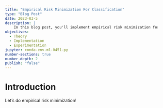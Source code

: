```yaml
---
title: "Empirical Risk Minimization For Classification"
type: "Blog Post"
date: 2023-03-5
description: |
    In this blog post, you'll implement empirical risk minimization for two important classification algorithms: logistic regression and the primal support vector machine. 
objectives: 
  - Theory
  - Implementation
  - Experimentation
jupyter: conda-env-ml-0451-py
number-sections: true
number-depth: 2
publish: "false"
---
```


::: {.hidden}
$$
\newcommand{\R}{\mathbb{R}}
\newcommand{\vx}{\mathbf{x}}
\newcommand{\vy}{\mathbf{y}}
\newcommand{\mX}{\mathbf{X}}
\newcommand{\vw}{\mathbf{w}}
\newcommand{\bracket}[1]{\langle #1 \rangle}
\newcommand{\paren}[1]{\left( #1 \right)}
$$

:::


# Introduction

Let's do empirical risk minimization!
